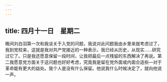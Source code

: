 ```yaml
---
---
---
```

title: 四月十一日　星期二
---




晚间刘白羽第一次和我谈关于入党的问题，我说对此问题我由乡里来就考虑过了，我到党校来，这就是我对共产党接近的一种表示，我已经从历史，从现实……研究过它了。只是我还愿意保留一段时间，让我把最后一点残留的东西解决了再说。第二我愿意党方面关于这问题也好好考虑，究竟我是留在党外面或内面合适些―对于革命能有更大的益处。我个人是没有什么保留。他说我什么时候决定了，就向他说一声。